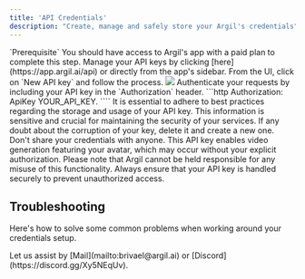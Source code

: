 ```yaml
---
title: 'API Credentials'
description: "Create, manage and safely store your Argil's credentials"
---
```


<Info>
  `Prerequisite` You should have access to Argil's app with a paid plan to complete this step.
</Info>

<Steps>
  <Step title="Go to the API integration page from the app">
    Manage your API keys by clicking [here](https://app.argil.ai/api) or directly from the app's sidebar.
  </Step>
  <Step title="Create your API Key">
    From the UI, click on `New API key` and follow the process.
    <Frame>
      <img src="/images/api-key.png" style={{ borderRadius: '0.5rem' }} />
    </Frame>
  </Step>
  <Step title="Use it in your request headers">
      Authenticate your requests by including your API key in the `Authorization` header.
      ```http
        Authorization: ApiKey YOUR_API_KEY.
      ````
  </Step>
  <Step title="Implementing Best Practices for Storage and API Key Usage">
    It is essential to adhere to best practices regarding the storage and usage of your API key. This information is sensitive and crucial for maintaining the security of your services.
    <Tip>
       If any doubt about the corruption of your key, delete it and create a new one.
    </Tip>
    <Warning>
      Don't share your credentials with anyone.
      This API key enables video generation featuring your avatar, which may occur without your explicit authorization.
    </Warning>
    <Warning>
       Please note that Argil cannot be held responsible for any misuse of this functionality. Always ensure that your API key is handled securely to prevent unauthorized access.
    </Warning>
  </Step>
</Steps>

## Troubleshooting

Here's how to solve some common problems when working around your credentials setup.

<AccordionGroup>
  <Accordion title="Having troubles with your credentials setup?">
    Let us assist by [Mail](mailto:brivael@argil.ai) or [Discord](https://discord.gg/Xy5NEqUv).
  </Accordion>
</AccordionGroup>
